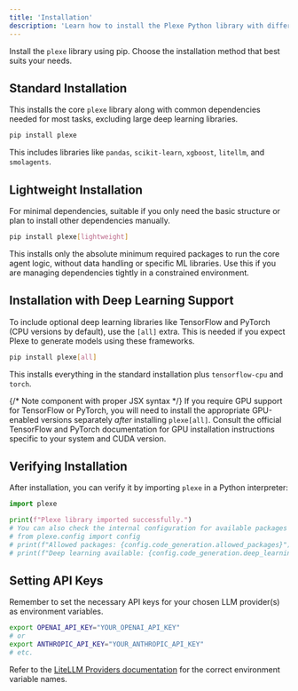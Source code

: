 ```yaml
---
title: 'Installation'
description: 'Learn how to install the Plexe Python library with different dependency sets.'
---
```


Install the `plexe` library using pip. Choose the installation method that best suits your needs.

## Standard Installation

This installs the core `plexe` library along with common dependencies needed for most tasks, excluding large deep learning libraries.

```bash
pip install plexe
```

This includes libraries like `pandas`, `scikit-learn`, `xgboost`, `litellm`, and `smolagents`.

## Lightweight Installation

For minimal dependencies, suitable if you only need the basic structure or plan to install other dependencies manually.

```bash
pip install plexe[lightweight]
```

This installs only the absolute minimum required packages to run the core agent logic, without data handling or specific ML libraries. Use this if you are managing dependencies tightly in a constrained environment.

## Installation with Deep Learning Support

To include optional deep learning libraries like TensorFlow and PyTorch (CPU versions by default), use the `[all]` extra. This is needed if you expect Plexe to generate models using these frameworks.

```bash
pip install plexe[all]
```

This installs everything in the standard installation plus `tensorflow-cpu` and `torch`.

{/* Note component with proper JSX syntax */}
<Note>
  If you require GPU support for TensorFlow or PyTorch, you will need to install the appropriate GPU-enabled versions separately *after* installing `plexe[all]`. Consult the official TensorFlow and PyTorch documentation for GPU installation instructions specific to your system and CUDA version.
</Note>

## Verifying Installation

After installation, you can verify it by importing `plexe` in a Python interpreter:

```python
import plexe

print(f"Plexe library imported successfully.")
# You can also check the internal configuration for available packages
# from plexe.config import config
# print(f"Allowed packages: {config.code_generation.allowed_packages}")
# print(f"Deep learning available: {config.code_generation.deep_learning_available}")
```

## Setting API Keys

Remember to set the necessary API keys for your chosen LLM provider(s) as environment variables.

```bash
export OPENAI_API_KEY="YOUR_OPENAI_API_KEY"
# or
export ANTHROPIC_API_KEY="YOUR_ANTHROPIC_API_KEY"
# etc.
```

Refer to the [LiteLLM Providers documentation](https://docs.litellm.ai/docs/providers) for the correct environment variable names.
